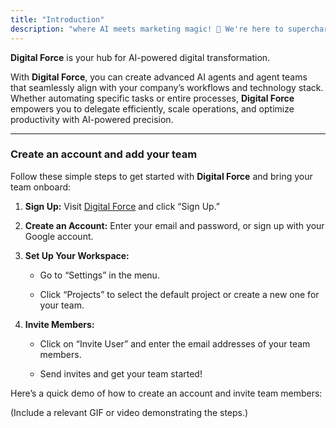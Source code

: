 ```yaml
---
title: "Introduction"
description: "where AI meets marketing magic! 🚀 We're here to supercharge your strategies, maximize engagement, and drive incredible results"
---
```


**Digital Force** is your hub for AI-powered digital transformation.

With **Digital Force**, you can create advanced AI agents and agent teams that seamlessly align with your company’s workflows and technology stack. Whether automating specific tasks or entire processes, **Digital Force** empowers you to delegate efficiently, scale operations, and optimize productivity with AI-powered precision.

***

### **Create an account and add your team**

Follow these simple steps to get started with **Digital Force** and bring your team onboard:

1. **Sign Up:** Visit [Digital Force](https://digitalforce.allaboutai.com) and click “Sign Up.”

2. **Create an Account:** Enter your email and password, or sign up with your Google account.

3. **Set Up Your Workspace:**

   * Go to “Settings” in the menu.

   * Click “Projects” to select the default project or create a new one for your team.

4. **Invite Members:**

   * Click on “Invite User” and enter the email addresses of your team members.

   * Send invites and get your team started!

Here’s a quick demo of how to create an account and invite team members:

(Include a relevant GIF or video demonstrating the steps.)